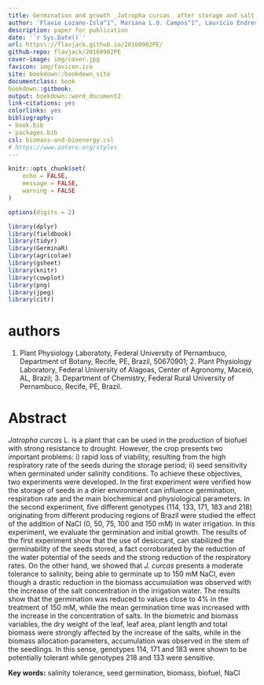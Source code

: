 ```yaml
---
title: Germination and growth _Jatropha curcas_ after storage and salt stress
author: 'Flavio Lozano-Isla^1^, Mariana L.O. Campos^1^, Lauricio Endres^2^, Agnaldo R. Chaves, Egidio B. Neto^3^, Marcelo F. Pompelli^1^'
description: paper for publication
date: '`r Sys.Date()`'
url: https\://flavjack.github.io/20160902PE/
github-repo: flavjack/20160902PE
cover-image: img/cover.jpg
favicon: img/favicon.ico
site: bookdown::bookdown_site
documentclass: book
bookdown::gitbook:
output: bookdown::word_document2
link-citations: yes
colorlinks: yes
bibliography: 
- book.bib
- packages.bib
csl: biomass-and-bioenergy.csl
# https://www.zotero.org/styles
---
```



```r

knitr::opts_chunk$set(
	echo = FALSE,
	message = FALSE,
	warning = FALSE
)

options(digits = 2)

library(dplyr)
library(fieldbook)
library(tidyr)
library(GerminaR)
library(agricolae)
library(gsheet)
library(knitr)
library(cowplot)
library(png)
library(jpeg)
library(citr)

```

# authors {-}

1. Plant Physiology Laboratoty, Federal University of Pernambuco, Department of Botany, Recife, PE, Brazil, 50670901; 2. Plant Physiology Laboratory, Federal University of Alagoas, Center of Agronomy, Maceió, AL, Brazil; 3. Department of Chemistry, Federal Rural University of Pernambuco, Recife, PE, Brazil.

# Abstract {-}

_Jatropha curcas_ L. is a plant that can be used in the production of biofuel with strong resistance to drought. However, the crop presents two important problems: i) rapid loss of viability, resulting from the high respiratory rate of the seeds during the storage period; ii) seed sensitivity when germinated under salinity conditions. To achieve these objectives, two experiments were developed. In the first experiment were verified how the storage of seeds in a drier environment can influence germination, respiration rate and the main biochemical and physiological parameters. In the second experiment, five different genotypes (114, 133, 171, 183 and 218) originating from different producing regions of Brazil were studied the effect of the addition of NaCl (0, 50, 75, 100 and 150 mM) in water irrigation. In this experiment, we evaluate the germination and initial growth. The results of the first experiment show that the use of desiccant, can stabilized the germinability of the seeds stored, a fact corroborated by the reduction of the water potential of the seeds and the strong reduction of the respiratory rates. On the other hand, we showed that _J. curcas_ presents a moderate tolerance to salinity, being able to germinate up to 150 mM NaCl, even though a drastic reduction in the biomass accumulation was observed with the increase of the salt concentration in the irrigation water. The results show that the germination was reduced to values close to 4% in the treatment of 150 mM, while the mean germination time was increased with the increase in the concentration of salts. In the biometric and biomass variables, the dry weight of the leaf, leaf area, plant length and total biomass were strongly affected by the increase of the salts, while in the biomass allocation parameters, accumulation was observed in the stem of the seedlings. In this sense, genotypes 114, 171 and 183 were shown to be potentially tolerant while genotypes 218 and 133 were sensitive.

**Key words:** salinity tolerance, seed germination, biomass, biofuel, NaCl


